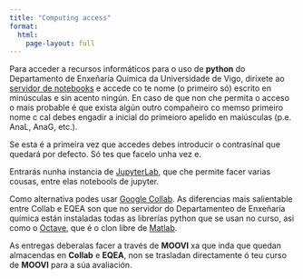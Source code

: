 ```yaml
---
title: "Computing access"
format: 
  html:
    page-layout: full
---
```


Para acceder a recursos informáticos para o uso de **python** do Departamento de Enxeñaría Química da Universidade de Vigo, diríxete ao [servidor de notebooks](https://eqea.uvigo.gal) e accede co te nome (o primeiro só) escrito en minúsculas e sin acento ningún. En caso de que non che permita o acceso o mais probable é que exista algún outro compañeiro co memso primeiro nome c cal debes engadir a inicial do primeioro apelido en maiúsculas (p.e. AnaL, AnaG, etc.).

Se esta é a primeira vez que accedes debes introducir o contrasinal que quedará por defecto. Só tes que facelo unha vez e.

Entrarás nunha instancia de [JupyterLab](https://jupyterlab.readthedocs.io/en/latest/), que che permite facer varias cousas, entre elas notebools de jupyter.

Como alternativa podes usar [Google Collab](https://colab.research.google.com/#). As diferencias mais salientable entre Collab e EQEA son que no servidor do Departamenteo de Enxeñaría química están instaladas todas as librerías python que se usan no curso, asi como o [Octave](https://octave.org/), que é o clon libre de [Matlab](https://es.mathworks.com/products/matlab.html).

As entregas deberalas facer a través de **MOOVI** xa que inda que quedan almacendas en **Collab** e **EQEA**, non se trasladan directamente ó teu curso de **MOOVI** para a súa avaliación.